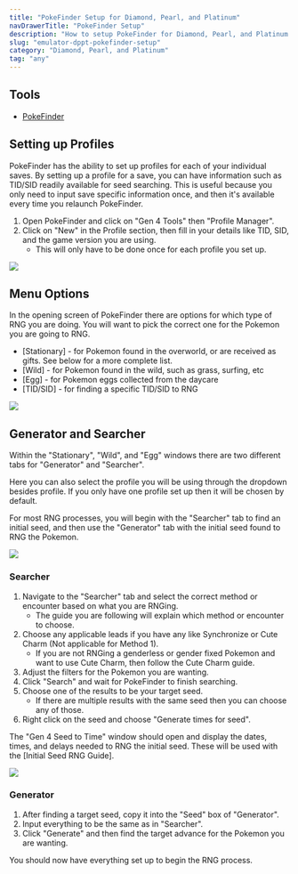 ```yaml
---
title: "PokeFinder Setup for Diamond, Pearl, and Platinum"
navDrawerTitle: "PokeFinder Setup"
description: "How to setup PokeFinder for Diamond, Pearl, and Platinum RNG."
slug: "emulator-dppt-pokefinder-setup"
category: "Diamond, Pearl, and Platinum"
tag: "any"
---
```


## Tools

- [PokeFinder](https://github.com/Admiral-Fish/PokeFinder/releases)

## Setting up Profiles

PokeFinder has the ability to set up profiles for each of your individual saves. By setting up a profile for a save, you can have information such as TID/SID readily available for seed searching. This is useful because you only need to input save specific information once, and then it's available every time you relaunch PokeFinder.

1. Open PokeFinder and click on "Gen 4 Tools" then "Profile Manager".
2. Click on "New" in the Profile section, then fill in your details like TID, SID, and the game version you are using.
   - This will only have to be done once for each profile you set up.

![](/images/Diamond-Pearl-Platinum/PokeFinder/profile-editor.png)

## Menu Options

In the opening screen of PokeFinder there are options for which type of RNG you are doing. You will want to pick the correct one for the Pokemon you are going to RNG.

- [Stationary] - for Pokemon found in the overworld, or are received as gifts. See below for a more complete list.
- [Wild] - for Pokemon found in the wild, such as grass, surfing, etc
- [Egg] - for Pokemon eggs collected from the daycare
- [TID/SID] - for finding a specific TID/SID to RNG

![](/images/Diamond-Pearl-Platinum/PokeFinder/gen4-menu.png)

## Generator and Searcher

Within the "Stationary", "Wild", and "Egg" windows there are two different tabs for "Generator" and "Searcher".

Here you can also select the profile you will be using through the dropdown besides profile. If you only have one profile set up then it will be chosen by default.

For most RNG processes, you will begin with the "Searcher" tab to find an initial seed, and then use the "Generator" tab with the initial seed found to RNG the Pokemon.

![](/images/Diamond-Pearl-Platinum/PokeFinder/generator.png)

### Searcher

1. Navigate to the "Searcher" tab and select the correct method or encounter based on what you are RNGing.
   - The guide you are following will explain which method or encounter to choose.
2. Choose any applicable leads if you have any like Synchronize or Cute Charm (Not applicable for Method 1).
   - If you are not RNGing a genderless or gender fixed Pokemon and want to use Cute Charm, then follow the Cute Charm guide.
3. Adjust the filters for the Pokemon you are wanting.
4. Click "Search" and wait for PokeFinder to finish searching.
5. Choose one of the results to be your target seed.
   - If there are multiple results with the same seed then you can choose any of those.
6. Right click on the seed and choose "Generate times for seed".

The "Gen 4 Seed to Time" window should open and display the dates, times, and delays needed to RNG the initial seed. These will be used with the [Initial Seed RNG Guide].

![](/images/Diamond-Pearl-Platinum/PokeFinder/searcher.png)

### Generator

1. After finding a target seed, copy it into the "Seed" box of "Generator".
2. Input everything to be the same as in "Searcher".
3. Click "Generate" and then find the target advance for the Pokemon you are wanting.

You should now have everything set up to begin the RNG process.
